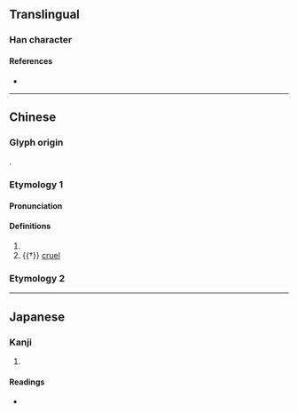 {{character info/new}}
==Translingual==

===Han character===
{{Han char|rn=9|rad=人|as=07|sn=9|four=|canj=OHGR|ids=⿰亻告}}

====References====
* {{Han ref|kx=0104.130|dkj=00672|dj=0220.120|hdz=10162.100|uh=4FC8|ud=20424}}

----

==Chinese==

===Glyph origin===
{{Han compound|人|告|ls=psc|c1=s|c2=p|t1=man; person}}.

===Etymology 1===
{{zh-forms}}

====Pronunciation====
{{zh-pron
|m=kù
|c=guk1
|ma=y
|cat=pn,a
}}

====Definitions====
{{zh-hanzi}}

# {{zh-alt-form|嚳|tr=Kù|{{w|Emperor Ku}}}}
# {{†}} [[cruel]]

===Etymology 2===
{{zh-see|靠|ss}}

----

==Japanese==

===Kanji===
{{ja-kanji|grade=|rs=人07}}

# {{defn|lang=ja|sort=人07}}

====Readings====
* {{ja-readings|on=[[こく]] (koku)|kun=}}